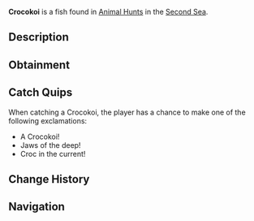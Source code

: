 {{FishInfobox
|image          = Crocokoi.png
|rarity         = Limited
|event          = Animal Hunt
|sea            = Second Sea
|location       = [[Animals - Sea 2]]
|sublocation    = 
|sources        = Fishing Rod
|radar_location = 
|prog_speed     = -25
|xp             = 1500
|weather        = Foggy
|time           = 
|season         = Autumn
|bait           = Minnow
|base_weight    = 1400
|base_value     = 700
|weight_range   = 900
|base_chance    = 40
|base_resil     = 15
}}
'''Crocokoi''' is a {{Rarity|Limited}} fish found in [[Animal Hunt]]s in the [[Second Sea]].

== Description ==
{{Description|A scaly swimmer with snapping jaws, lurking in the shallows.|Bestiary Entry}}

== Obtainment ==
{{Description|It snaps where the fog cloaks the swampy tides.|Bestiary Hint}}
{{Fish Availability|
Animal Hunt/Second Sea
|top_rods      = 
Magma Rod\205972.61\306185.68;
Frostfire Rod\190416.96\198534.96;
Steady Rod\186557.16\194510.61;
Event Horizon Rod\176540.06\271104.6;
Astral Rod\176540.06\271104.6;
Krampus's Rod\159066.35\225593.69;
Free Spirit Rod\158174.96\349413.25;
Resourceful Rod\131753.31\325834.38;
Leviathan's Fang Rod\117016.49\274295.23;
Trident Rod\112446\250396.53;
Verdant Shear Rod\105528.04\247054.68;
Blazebringer Rod\102960.84\235574.61;
No-Life Rod\77124.3\168587.44;
Ethereal Prism Rod\74628.79\169474.43;
Seraphic Rod\71991.45\164379.59;
Rod Of The Exalted One\67877.75\153280.96;
Rod Of The Forgotten Fang\67305.48\155321.44;
Challenger's Rod\65397.29\157139.12;
Rod Of The Depths\64284.07\152904.68;
Volcanic Rod\62046.97\152576.72;
Depthseeker Rod\61925.6\154965.57;
Zeus Rod\61724.57\151783.92;
Avalanche Rod\61224.31\153484.15
|recommended   = Free Spirit Rod
}}

== Catch Quips ==
When catching a Crocokoi, the player has a chance to make one of the following exclamations:
* A Crocokoi!
* Jaws of the deep!
* Croc in the current!

== Change History ==
{{Change History|{{subst:Current Version}}}}

== Navigation ==
{{Fish Navbox|Animals - Sea 2}}
